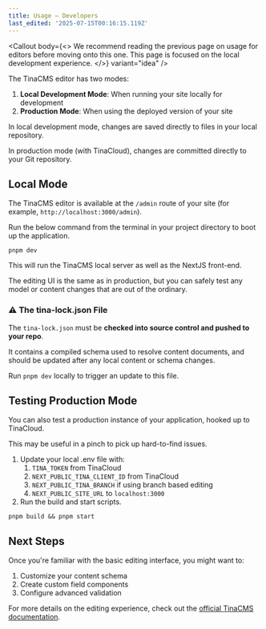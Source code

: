 ```yaml
---
title: Usage – Developers
last_edited: '2025-07-15T00:16:15.119Z'
---
```


<Callout
  body={<>
    We recommend reading the previous page on usage for editors before moving onto this one. This page is focused on the local development experience.
  </>}
  variant="idea"
/>

The TinaCMS editor has two modes:

1. **Local Development Mode**: When running your site locally for development
2. **Production Mode**: When using the deployed version of your site

In local development mode, changes are saved directly to files in your local repository.

In production mode (with TinaCloud), changes are committed directly to your Git repository.

## Local Mode

The TinaCMS editor is available at the `/admin` route of your site (for example, `http://localhost:3000/admin`).

Run the below command from the terminal in your project directory to boot up the application.

```shell
pnpm dev
```

This will run the TinaCMS local server as well as the NextJS front-end.

The editing UI is the same as in production, but you can safely test any model or content changes that are out of the ordinary.

### ⚠️ The **tina-lock.json** File

The `tina-lock.json` must be **checked into source control and pushed to your repo**.

It contains a compiled schema used to resolve content documents, and should be updated after any local content or schema changes.

Run `pnpm dev` locally to trigger an update to this file.

## Testing Production Mode

You can also test a production instance of your application, hooked up to TinaCloud.

This may be useful in a pinch to pick up hard-to-find issues.

1. Update your local .env file with:
   1. `TINA_TOKEN` from TinaCloud
   2. `NEXT_PUBLIC_TINA_CLIENT_ID` from TinaCloud
   3. `NEXT_PUBLIC_TINA_BRANCH` if using branch based editing
   4. `NEXT_PUBLIC_SITE_URL` to `localhost:3000`
2. Run the build and start scripts.

```shell
pnpm build && pnpm start
```

## Next Steps

Once you're familiar with the basic editing interface, you might want to:

1. Customize your content schema
2. Create custom field components
3. Configure advanced validation

For more details on the editing experience, check out the [official TinaCMS documentation](https://tina.io/docs/using-tina-editor).
